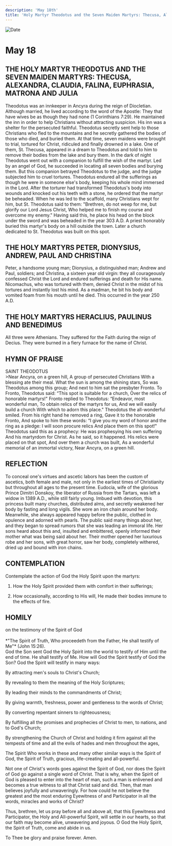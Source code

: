 ```yaml
---
description: 'May 18th'
title: 'Holy Martyr Theodotus and the Seven Maiden Martyrs: Thecusa, Alexandra, Claudia, Falina, Euphrasia, Matrona and Julia'
---
```


<CustomPaginator />
<RunningHead />

<Image src="/title-imprint.png" height={68} width={50} alt="Date" className="title-imprint"/>

# <div id="date">May <Image className="four-dot" src="/four-dot.png" height={15} width={15} alt="" />18</div>

## THE HOLY MARTYR THEODOTUS AND THE SEVEN MAIDEN MARTYRS: THECUSA, ALEXANDRA, CLAUDIA, FALINA, EUPHRASIA, MATRONA AND JULIA

Theodotus was an innkeeper in Ancyra during the reign of Diocletian. Although married, he lived according to the word of the Apostle: They that have wives be as though they had none (1 Corinthians 7:29). He maintained the inn in order to help Christians without attracting suspicion. His inn was a shelter for the persecuted faithful. Theodotus secretly sent help to those Christians who fled to the mountains and he secretly gathered the bodies of those who died, and buried them. At that time, seven maidens were brought to trial, tortured for Christ, ridiculed and finally drowned in a lake. One of them, St. Thecusa, appeared in a dream to Theodotus and told to him to remove their bodies from the lake and bury them. In the dark of night Theodotus went out with a companion to fulfill the wish of the martyr. Led by an angel of God, he succeeded in locating all seven bodies and burying them. But this companion betrayed Theodotus to the judge, and the judge subjected him to cruel tortures. Theodotus endured all the sufferings as though he were in someone else's body, keeping his whole mind immersed in the Lord. After the torturer had transformed Theodotus's body into wounds and knocked out his teeth with a stone, he ordered that the martyr be beheaded. When he was led to the scaffold, many Christians wept for him, but St. Theodotus said to them: "Brethren, do not weep for me, but glorify our Lord Jesus Christ, Who helped me to finish my course and overcome my enemy." Having said this, he place his head on the block under the sword and was beheaded in the year 303 A.D. A priest honorably buried this martyr's body on a hill outside the town. Later a church dedicated to St. Theodotus was built on this spot.

## THE HOLY MARTYRS PETER, DIONYSIUS, ANDREW, PAUL AND CHRISTINA

Peter, a handsome young man; Dionysius, a distinguished man; Andrew and Paul, soldiers; and Christina, a sixteen year old virgin: they all courageously confessed Christ the Lord and endured sufferings and death for His name. Nicomachus, who was tortured with them, denied Christ in the midst of his tortures and instantly lost his mind. As a madman, he bit his body and vomited foam from his mouth until he died. This occurred in the year 250 A.D.

## THE HOLY MARTYRS HERACLIUS, PAULINUS AND BENEDIMUS

All three were Athenians. They suffered for the Faith during the reign of Decius. They were burned in a fiery furnace for the name of Christ.


## HYMN OF PRAISE
<div style={{textAlign:'center', color:'crimson', fontWeight:'bold'}}>
SAINT THEODOTUS
</div>
>Near Ancyra, on a green hill,  
A group of persecuted Christians  
With a blessing ate their meal.  
What the sun is among the shining stars,  
So was Theodotus among this group;  
And next to him sat the presbyter Fronto.  
To Fronto, Theodotus said:  
“This spot is suitable for a church,  
Over the relics of honorable martyrs!"  
Fronto replied to Theodotus:  
“Endeavor, most wonderful man,  
To obtain relics of the martyrs for us,  
And we will easily build a church  
With which to adorn this place."  
Theodotus the all-wonderful smiled.  
From his right hand he removed a ring,  
Gave it to the honorable Fronto,  
And spoke to him these words:  
“I give you my word of honor and the ring as a pledge:  
I will soon procure relics  
And place them on this spot!"  
Theodotus said this as a prophecy:  
He was prophesying his own suffering  
And his martyrdom for Christ.  
As he said, so it happened.  
His relics were placed on that spot,  
And over them a church was built,  
As a wonderful memorial of an immortal victory,  
Near Ancyra, on a green hill.  


## REFLECTION

To conceal one's virtues and ascetic labors has been the custom of ascetics, both female and male, not only in the earliest times of Christianity but throughout all ages to the present time. Eudocia, wife of the glorious Prince Dimitri Donskoy, the liberator of Russia from the Tartars, was left a widow in 1389 A.D., while still fairly young. Imbued with devotion, this princess built many churches, distributed alms, and secretly weakened her body by fasting and long vigils. She wore an iron chain around her body. Meanwhile, she always appeared happy before the public, clothed in opulence and adorned with pearls. The public said many things about her, and they began to spread rumors that she was leading an immoral life. Her sons heard about this and, insulted and embittered, openly informed their mother what was being said about her. Their mother opened her luxurious robe and her sons, with great horror, saw her body, completely withered, dried up and bound with iron chains.


## CONTEMPLATION

Contemplate the action of God the Holy Spirit upon the martyrs:

1. How the Holy Spirit provided them with comfort in their sufferings;

2. How occasionally, according to His will, He made their bodies immune to the effects of fire.


## HOMILY
<div style={{textAlign:'center', color:'crimson', fontWeight:'bold'}}>
on the testimony of the Spirit of God
</div><br />
<div style={{textAlign:'right'}}>
*"The Spirit of Truth, Who proceedeth from the Father, He shall testify of Me"* (John 15:26).
</div>
God the Son sent God the Holy Spirit into the world to testify of Him until the end of time. He shall testify of Me. How will God the Spirit testify of God the Son? God the Spirit will testify in many ways:

By attracting men's souls to Christ's Church;

By revealing to them the meaning of the Holy Scriptures;

By leading their minds to the commandments of Christ;

By giving warmth, freshness, power and gentleness to the words of Christ;

By converting repentant sinners to righteousness;

By fulfilling all the promises and prophecies of Christ to men, to nations, and to God's Church;

By strengthening the Church of Christ and holding it firm against all the tempests of time and all the evils of hades and men throughout the ages,

The Spirit Who works in these and many other similar ways is the Spirit of God, the Spirit of Truth, gracious, life-creating and all-powerful.

Not one of Christ's words goes against the Spirit of God, nor does the Spirit of God go against a single word of Christ. That is why, when the Spirit of God is pleased to enter into the heart of man, such a man is enlivened and becomes a true witness to all that Christ said and did. Then, that man believes joyfully and unwaveringly. For how could he not believe the greatest and the most enduring Eyewitness of and Participator in all the words, miracles and works of Christ?

Thus, brethren, let us pray before all and above all, that this Eyewitness and Participator, the Holy and All-powerful Spirit, will settle in our hearts, so that our faith may become alive, unwavering and joyous. O God the Holy Spirit, the Spirit of Truth, come and abide in us.

To Thee be glory and praise forever. Amen.